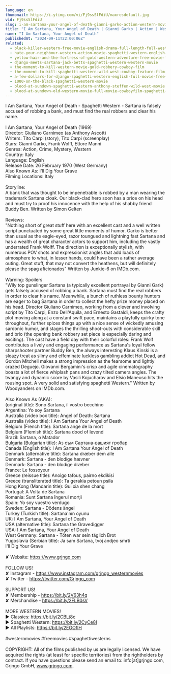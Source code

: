 ```yaml
---
language: en
thumbnail: https://i.ytimg.com/vi/Fj9ssSlFdiU/maxresdefault.jpg
vid: Fj9ssSlFdiU
slug: i-am-sartana-your-angel-of-death-gianni-garko-action-western-movie
title: "I Am Sartana, Your Angel of Death | Gianni Garko | Action | Western Movie"
name: "I Am Sartana, Your Angel of Death"
publishedAt: "2024-09-11T22:00:06Z"
related:
  - black-killer-western-free-movie-english-drama-full-length-full-western-film
  - hate-your-neighbour-western-action-movie-spaghetti-western-english-cowboy-film
  - yellow-hair-and-the-fortress-of-gold-western-adventure-free-movie-full-length-film
  - django-meets-sartana-jack-betts-spaghetti-western-western-movie
  - the-moment-to-kill-western-movie-gold-robbery-cowboy-film
  - the-moment-to-kill-spaghetti-western-wild-west-cowboy-feature-film-full-length
  - a-few-dollars-for-django-spaghetti-western-english-full-movie-free-full-youtube-movies
  - 1000-on-the-black-spaghetti-western-movie
  - blood-at-sundown-spaghetti-western-anthony-steffen-wild-west-movie
  - blood-at-sundown-old-western-movie-full-movie-cowboyfilm-spaghetti-western-english
---
```


I Am Sartana, Your Angel of Death - Spaghetti Western - Sartana is falsely accused of robbing a bank, and must find the real robbers and clear his name.<br />
<br />
I Am Sartana, Your Angel of Death (1969)<br />
Director: Giuliano Carnimeo (as Anthony Ascott)<br />
Writers: Tito Carpi (story), Tito Carpi (screenplay)<br />
Stars: Gianni Garko, Frank Wolff, Ettore Manni<br />
Genres: Action, Crime, Mystery, Western <br />
Country: Italy<br />
Language: English<br />
Release Date: 26 February 1970 (West Germany) <br />
Also Known As: I'll Dig Your Grave <br />
Filming Locations: Italy<br />
<br />
Storyline:<br />
A bank that was thought to be impenetrable is robbed by a man wearing the trademark Sartana cloak. Our black-clad hero soon has a price on his head and must try to proof his innocence with the help of his shabby friend Buddy Ben. Written by Simon Gelten<br />
<br />
Reviews:<br />
"Nothing short of great stuff here with an excellent cast and a well written script punctuated by some great little moments of humor. Garko is better than usual as the eagle-eyed, razor toungued and lightning fast Sartana and has a wealth of great character actors to support him, including the vastly underrated Frank Wolff. The direction is exceptionally stylish, with numerous POV shots and expressionist angles that add loads of atmosphere to what, in lesser hands, could have been a rather average outing. Great stuff, that may not convert the heathens, but will definitely please the spag aficionados" Written by Junkie-6 on IMDb.com.<br />
<br />
Warning: Spoilers<br />
"Wily top gunslinger Sartana (a typically excellent portrayal by Gianni Gark) gets falsely accused of robbing a bank. Sartana must find the real robbers in order to clear his name. Meanwhile, a bunch of ruthless bounty hunters are eager to bag Sartana in order to collect the hefty prize money placed on his head. Director Giuliano Carnimeo, working from a clever and involving script by Tito Carpi, Enzo Dell'Aquila, and Ernesto Gastaldi, keeps the crafty plot moving along at a constant swift pace, maintains a playfully quirky tone throughout, further spices things up with a nice sense of wickedly amusing sardonic humor, and stages the thrilling shoot-outs with considerable skill and brio (the opening bank robbery set piece is especially daring and exciting). The cast have a field day with their colorful roles: Frank Wolf contributes a lively and engaging performance as Sartana's loyal fellow sharpshooter partner Buddy Ben, the always interesting Klaus Kinski is a sleazy treat as slimy and effeminate luckless gambling addict Hot Dead, and Gordon Mitchell makes a strong impression as the fearsome and lightly crazed Deguejo. Giovanni Bergamini's crisp and agile cinematography boasts a lot of fierce whiplash pans and crazy tilted camera angles. The twangy and dynamic score by Vasili Kojucharov and Elsio Maneuso hits the rousing spot. A very solid and satisfying spaghetti Western." Written by Woodyanders on IMDb.com.<br />
<br />
Also Known As (AKA):<br />
(original title): Sono Sartana, il vostro becchino<br />
Argentina: Yo soy Sartana<br />
Australia (video box title): Angel of Death: Sartana<br />
Australia (video title): I Am Sartana Your Angel of Death<br />
Belgium (French title): Sartana ange de la mort<br />
Belgium (Flemish title): Sartana dood of levend<br />
Brazil: Sartana, o Matador<br />
Bulgaria (Bulgarian title): Аз съм Сартана-вашият гробар<br />
Canada (English title): I Am Sartana Your Angel of Death<br />
Denmark (alternative title): Sartana dræber dem alle<br />
Denmark: Sartana - den blodige hævner<br />
Denmark: Sartana - den blodige dræber<br />
France: Le fossoyeur<br />
Greece (reissue title): Anoigo tafous, pairno ekdikisi<br />
Greece (transliterated title): Ta gerakia petoun psila<br />
Hong Kong (Mandarin title): Gui xia shen chang<br />
Portugal: A Volta de Sartana<br />
Romania: Sunt Sartana îngerul morţii<br />
Spain: Yo soy vuestro verdugo<br />
Sweden: Sartana - Dödens ängel<br />
Turkey (Turkish title): Sartana'nın oyunu<br />
UK: I Am Sartana, Your Angel of Death<br />
USA (alternative title): Sartana the Gravedigger<br />
USA: I Am Sartana, Your Angel of Death<br />
West Germany: Sartana - Töten war sein täglich Brot<br />
Yugoslavia (Serbian title): Ja sam Sartana, tvoj andjeo smrti<br />
 I'll Dig Your Grave<br />
<br />
✘ Website: https://www.grjngo.com<br />
<br />
FOLLOW US!<br />
✘ Instagram - https://www.instagram.com/grjngo_westernmovies<br />
✘ Twitter - https://twitter.com/Grjngo_com<br />
<br />
SUPPORT US!<br />
✘ Membership - https://bit.ly/2V63h4q<br />
✘ Merchandise - https://bit.ly/2FLB0sV<br />
<br />
MORE WESTERN MOVIES! <br />
► Classics: https://bit.ly/2CBLt8c <br />
► Spaghetti Western: https://bit.ly/2CyCe8I <br />
► All Playlists: https://bit.ly/2EOOfIH <br />
<br />
#westernmovies #freemovies #spaghettiwesterns<br />
<br />
COPYRIGHT: All of the films published by us are legally licensed. We have acquired the rights (at least for specific territories) from the rightholders by contract. If you have questions please send an email to: info[at]grjngo.com, Grjngo GmbH, www.grjngo.com.